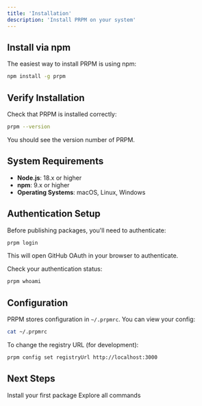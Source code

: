 ```yaml
---
title: 'Installation'
description: 'Install PRPM on your system'
---
```


## Install via npm

The easiest way to install PRPM is using npm:

```bash
npm install -g prpm
```

## Verify Installation

Check that PRPM is installed correctly:

```bash
prpm --version
```

You should see the version number of PRPM.

## System Requirements

- **Node.js**: 18.x or higher
- **npm**: 9.x or higher
- **Operating Systems**: macOS, Linux, Windows

## Authentication Setup

Before publishing packages, you'll need to authenticate:

```bash
prpm login
```

This will open GitHub OAuth in your browser to authenticate.

Check your authentication status:

```bash
prpm whoami
```

## Configuration

PRPM stores configuration in `~/.prpmrc`. You can view your config:

```bash
cat ~/.prpmrc
```

To change the registry URL (for development):

```bash
prpm config set registryUrl http://localhost:3000
```

## Next Steps

<CardGroup cols={2}>
  <Card
    title="Quickstart"
    icon="rocket"
    href="/quickstart"
  >
    Install your first package
  </Card>
  <Card
    title="CLI Reference"
    icon="terminal"
    href="/cli"
  >
    Explore all commands
  </Card>
</CardGroup>
